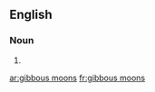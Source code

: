 ==English==

===Noun===
{{head|en|head=[[gibbous]] [[moon]]s}}

# {{plural of|gibbous moon}}

[[ar:gibbous moons]]
[[fr:gibbous moons]]